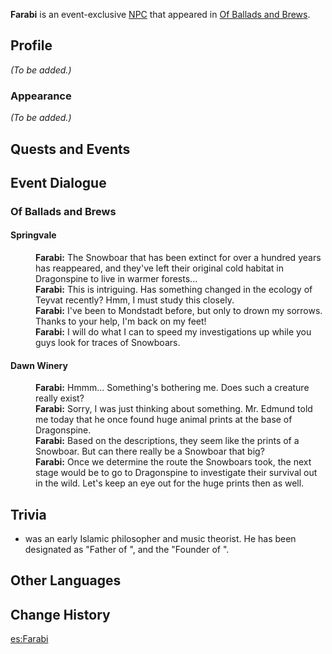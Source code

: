 {{Meta
<!-- Remove this template after adding the missing info -->
|missing_NPC_profile  = yes
}}
{{Character Infobox
|type             = Event NPC
|image            = NPC Farabi.png
|realname         = <!-- Optional, if different from in-game name -->
|deceased         = <!-- Past (for deceased prior to events of the game) or free response -->
|region           = Sumeru
|location         = Mondstadt
|affiliation      = Amurta
|title            = Akademiya Student

|ancestry         = <!-- Clan/family -->
|father           = 
|mother           = 
|spouse           = 
|sibling          = 
|child            = 
|relative         = 

|voiceEN          = 
|voiceCN          = 
|voiceJP          = 
|dialoguereward   = 
}}
'''Farabi''' is an event-exclusive [[NPC]] that appeared in [[Of Ballads and Brews]].

==Profile==
<!--Detailed story/lore information goes here.-->
''(To be added.)''

===Appearance===
<!--Keep appearance section short and concise. Limit to 2 paragraphs with 3-4 sentences each.-->
''(To be added.)''

==Quests and Events==
{{Quests and Events}}

==Event Dialogue==
===Of Ballads and Brews===
====Springvale====
{{Dialogue Start}}
:'''Farabi:''' The Snowboar that has been extinct for over a hundred years has reappeared, and they've left their original cold habitat in Dragonspine to live in warmer forests...
:'''Farabi:''' This is intriguing. Has something changed in the ecology of Teyvat recently? Hmm, I must study this closely.
:'''Farabi:''' I've been to Mondstadt before, but only to drown my sorrows. Thanks to your help, I'm back on my feet!
:'''Farabi:''' I will do what I can to speed my investigations up while you guys look for traces of Snowboars.
{{Dialogue End}}

====Dawn Winery====
{{Dialogue Start}}
:'''Farabi:''' Hmmm... Something's bothering me. Does such a creature really exist?
:'''Farabi:''' Sorry, I was just thinking about something. Mr. Edmund told me today that he once found huge animal prints at the base of Dragonspine.
:'''Farabi:''' Based on the descriptions, they seem like the prints of a Snowboar. But can there really be a Snowboar that big?
:'''Farabi:''' Once we determine the route the Snowboars took, the next stage would be to go to Dragonspine to investigate their survival out in the wild. Let's keep an eye out for the huge prints then as well.
{{Dialogue End}}
<!--
==Trivia==
* 
-->
==Trivia==

* {{W|al-Farabi}} was an early Islamic philosopher and music theorist. He has been designated as "Father of {{W|Platonism in Islamic philosophy|Islamic Neoplatonism}}", and the "Founder of {{W|Islamic_philosophy#Political_philosophy|Islamic Political Philosophy}}".

==Other Languages==
{{Other Languages
|default_hidden = 1
|en      = Farabi
|zhs     = 法拉比
|zhs_rm  = Fǎlābǐ
|zht     = 法拉比
|zht_rm  = Fǎlābǐ
|ja      = ファーラビ
|ja_rm   = Faarabi
|ko      = 파라비
|es      = Farabi
|fr      = Farabi
|ru      = Фараби
|th      = Farabi
|vi      = Farabi
|de      = Farabi
|id      = Farabi
|pt      = Farabi
}}

==Change History==
{{Change History|3.1}}
<!--
==References==
{{Reflist}}
-->

[[es:Farabi]]